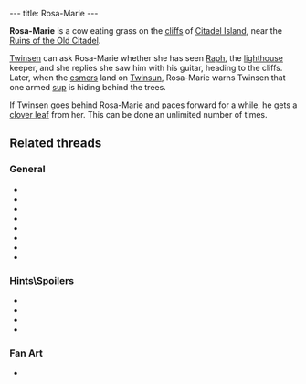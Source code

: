 ---
title: Rosa-Marie
---

{{twinsunica import}}{{Infobox Character
 |image=Rosa-Marie.jpg
 |race=creature|label=cow
 |gender=female
 |size=large
 |age=adult
 |magical=no
 |lba1=
 |lba2=yes
 |alignment=neutral
 |occupation=
 |requires=
 |amount=
 |fam1=
 |fam2=
 |planet=
 |island=
 |building=
}}

'''Rosa-Marie''' is a cow eating grass on the [[cliffs]] of [[Citadel Island]], near the [[Ruins of the Old Citadel]].

[[Twinsen]] can ask Rosa-Marie whether she has seen [[Raph]], the [[lighthouse]] keeper, and she replies she saw him with his guitar, heading to the cliffs. Later, when the [[esmer]]s land on [[Twinsun]], Rosa-Marie warns Twinsen that one armed [[sup]] is hiding behind the trees.

If Twinsen goes behind Rosa-Marie and paces forward for a while, he gets a [[clover leaf]] from her. This can be done an unlimited number of times.

==Related threads==
===General===
* {{thread|id=11024|title=some fun stuff and tips}}
* {{thread|id=9111|title=Just a little weird poll...}}
* {{thread|id=8374|title=Rosa the Cow}}
* {{thread|id=833|title=The cheat what went too far!}}
* {{thread|id=5878|title=Does anyone......?}}
* {{thread|id=5705|title=The Rosa trick}}
* {{thread|id=250|title=The funny and rude bits in LBA...}}
* {{thread|id=11117|title=The cow}}

===Hints\Spoilers===
* {{thread|id=10385|title=every point of interest i could find (lba2) that isnt on this site, that needs to be!}}
* {{thread|id=7717|title=Cheat poll}}
* {{thread|id=4382|title=Wa-hey!}}
* {{thread|id=4847|title=Cow}}

===Fan Art===
* {{post|id=112171|title=Lba3}}

<!-- remove these category links when they're all automated by categorizers...
[[Category:Citadel Island inhabitants]] -->